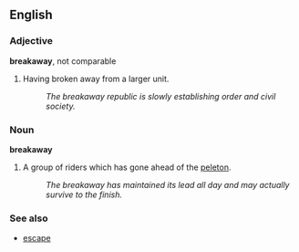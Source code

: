 ==English==

===Adjective===
'''breakaway''', not comparable

# Having broken away from a larger unit.
#: ''The breakaway republic is slowly establishing order and civil society.''

===Noun===
'''breakaway'''

# {{cycling}} A group of riders which has gone ahead of the [[peleton]].
#: ''The breakaway has maintained its lead all day and may actually survive to the finish.''

===See also===
*[[escape]]